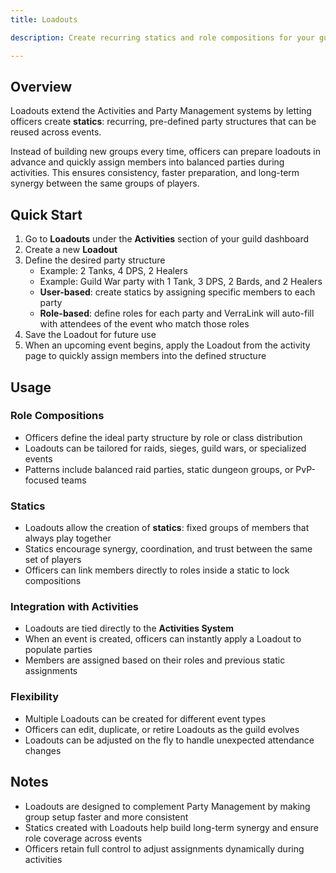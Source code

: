 ```yaml
---
title: Loadouts

description: Create recurring statics and role compositions for your guild’s activities. Loadouts make it easy to assign balanced parties and reuse optimized setups.

---
```


## Overview
Loadouts extend the Activities and Party Management systems by letting officers create **statics**: recurring, pre-defined party structures that can be reused across events.  

Instead of building new groups every time, officers can prepare loadouts in advance and quickly assign members into balanced parties during activities. This ensures consistency, faster preparation, and long-term synergy between the same groups of players.

## Quick Start

1. Go to **Loadouts** under the **Activities** section of your guild dashboard  
2. Create a new **Loadout**  
3. Define the desired party structure  
   - Example: 2 Tanks, 4 DPS, 2 Healers  
   - Example: Guild War party with 1 Tank, 3 DPS, 2 Bards, and 2 Healers  
   - **User-based**: create statics by assigning specific members to each party  
   - **Role-based**: define roles for each party and VerraLink will auto-fill with attendees of the event who match those roles  
4. Save the Loadout for future use  
5. When an upcoming event begins, apply the Loadout from the activity page to quickly assign members into the defined structure  

## Usage

### Role Compositions
- Officers define the ideal party structure by role or class distribution  
- Loadouts can be tailored for raids, sieges, guild wars, or specialized events  
- Patterns include balanced raid parties, static dungeon groups, or PvP-focused teams  

### Statics
- Loadouts allow the creation of **statics**: fixed groups of members that always play together  
- Statics encourage synergy, coordination, and trust between the same set of players  
- Officers can link members directly to roles inside a static to lock compositions  

### Integration with Activities
- Loadouts are tied directly to the **Activities System**  
- When an event is created, officers can instantly apply a Loadout to populate parties  
- Members are assigned based on their roles and previous static assignments  

### Flexibility
- Multiple Loadouts can be created for different event types  
- Officers can edit, duplicate, or retire Loadouts as the guild evolves  
- Loadouts can be adjusted on the fly to handle unexpected attendance changes  

## Notes
- Loadouts are designed to complement Party Management by making group setup faster and more consistent  
- Statics created with Loadouts help build long-term synergy and ensure role coverage across events  
- Officers retain full control to adjust assignments dynamically during activities  
